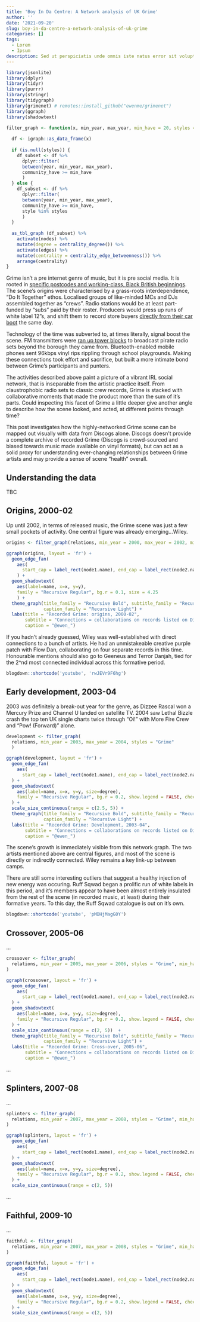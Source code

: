 ```yaml
---
title: 'Boy In Da Centre: A Network analysis of UK Grime'
author: ''
date: '2021-09-20'
slug: boy-in-da-centre-a-network-analysis-of-uk-grime
categories: []
tags:
  - Lorem
  - Ipsum
description: Sed ut perspiciatis unde omnis iste natus error sit voluptatem
---
```


```r
library(jsonlite)
library(dplyr)
library(tidyr)
library(purrr)
library(stringr)
library(tidygraph)
library(grimenet) # remotes::install_github("ewenme/grimenet")
library(ggraph)
library(shadowtext)

filter_graph <- function(x, min_year, max_year, min_have = 20, styles = NULL) {
  
  df <- igraph::as_data_frame(x)
  
  if (is.null(styles)) {
    df_subset <- df %>% 
      dplyr::filter(
      between(year, min_year, max_year), 
      community_have >= min_have
      ) 
  } else {
    df_subset <- df %>% 
      dplyr::filter(
      between(year, min_year, max_year), 
      community_have >= min_have,
      style %in% styles
      ) 
  }
    
  as_tbl_graph (df_subset) %>% 
    activate(nodes) %>%
    mutate(degree = centrality_degree()) %>%
    activate(edges) %>%
    mutate(centrality = centrality_edge_betweenness()) %>%
    arrange(centrality)
}
```

Grime isn't a pre internet genre of music, but it is pre social media. It is rooted in [specific postcodes and working-class, Black British beginnings](https://romanroadlondon.com/key-grime-figures-history-roman-road/). The scene's origins were characterised by a grass-roots interdependence, "Do It Together" ethos. Localised groups of like-minded MCs and DJs assembled together as "crews". Radio stations would be at least part-funded by "subs" paid by their roster. Producers would press up runs of white label 12"s, and shift them to record store buyers [directly from their car boot](https://www.theguardian.com/music/2004/may/23/urban1) the same day. 

Technology of the time was subverted to, at times literally, signal boost the scene. FM transmitters were [ran up tower blocks](https://www.standard.co.uk/hp/front/asbo-bars-pirate-dj-from-the-rooftops-7173468.html) to broadcast pirate radio sets beyond the borough they came from. Bluetooth-enabled mobile phones sent 96kbps vinyl rips rippling through school playgrounds. Making these connections took effort and sacrifice, but built a more intimate bond between Grime's participants and punters.

The activities described above paint a picture of a vibrant IRL social network, that is inseparable from the artistic practice itself. From claustrophobic radio sets to classic crew records, Grime is stacked with collaborative moments that made the product more than the sum of it's parts. Could inspecting this facet of Grime a little deeper give another angle to describe how the scene looked, and acted, at different points through time?

This post investigates how the highly-networked Grime scene can be mapped out visually with data from Discogs alone. Discogs doesn't provide a complete archive of recorded Grime (Discogs is crowd-sourced and biased towards music made available on vinyl formats), but can act as a solid proxy for understanding ever-changing relationships between Grime artists and may provide a sense of scene "health" overall.

## Understanding the data

TBC

## Origins, 2000-02

Up until 2002, in terms of released music, the Grime scene was just a few small pockets of activity. One central figure was already emerging...Wiley.

```r
origins <- filter_graph(relations, min_year = 2000, max_year = 2002, min_have = 0)

ggraph(origins, layout = 'fr') + 
  geom_edge_fan(
    aes(
      start_cap = label_rect(node1.name), end_cap = label_rect(node2.name))
    ) + 
  geom_shadowtext(
    aes(label=name, x=x, y=y), 
    family = "Recursive Regular", bg.r = 0.1, size = 4.25
    ) +
  theme_graph(title_family = "Recursive Bold", subtitle_family = "Recursive Light",
              caption_family = "Recursive Light") +
  labs(title = "Recorded Grime: origins, 2000-02",
       subtitle = "Connections = collaborations on records listed on Discogs under Style: Grime",
       caption = "@ewen_")
```

If you hadn't already guessed, Wiley was well-established with direct connections to a bunch of artists. He had an unmistakeable creative purple patch with Flow Dan, collaborating on four separate records in this time. Honourable mentions should also go to Geeneus and Terror Danjah, tied for the 2^nd most connected individual across this formative period.

```r
blogdown::shortcode('youtube', 'rwJEVr9F6hg')
```

## Early development, 2003-04

2003 was definitely a break-out year for the genre, as Dizzee Rascal won a Mercury Prize and Channel U landed on satellite TV. 2004 saw Lethal Bizzle crash the top ten UK single charts twice through "Oi!" with More Fire Crew and "Pow! (Forward)" alone.

```r
development <- filter_graph(
  relations, min_year = 2003, max_year = 2004, styles = "Grime"
  )

ggraph(development, layout = 'fr') + 
  geom_edge_fan(
    aes(
      start_cap = label_rect(node1.name), end_cap = label_rect(node2.name))
  ) +
  geom_shadowtext(
    aes(label=name, x=x, y=y, size=degree),
    family = "Recursive Regular", bg.r = 0.2, show.legend = FALSE, check_overlap = TRUE
  ) +
  scale_size_continuous(range = c(2.5, 5)) +
  theme_graph(title_family = "Recursive Bold", subtitle_family = "Recursive Light",
              caption_family = "Recursive Light") +
  labs(title = "Recorded Grime: Development, 2003-04",
       subtitle = "Connections = collaborations on records listed on Discogs under Style: Grime",
       caption = "@ewen_")
```

The scene's growth is immediately visible from this network graph. The two artists mentioned above are central figures, and most of the scene is directly or indirectly connected. Wiley remains a key link-up between camps.

There are still some interesting outliers that suggest a healthy injection of new energy was occuring. Ruff Sqwad began a prolific run of white labels in this period, and it's members appear to have been almost entirely insulated from the rest of the scene (in recorded music, at least) during their formative years. To this day, the Ruff Sqwad catalogue is out on it's own.

```r
blogdown::shortcode('youtube', 'pMDHjMagG0Y')
```

## Crossover, 2005-06

...

```r
crossover <- filter_graph(
  relations, min_year = 2005, max_year = 2006, styles = "Grime", min_have = 50
)

ggraph(crossover, layout = 'fr') + 
  geom_edge_fan(
    aes(
      start_cap = label_rect(node1.name), end_cap = label_rect(node2.name))
  ) +
  geom_shadowtext(
    aes(label=name, x=x, y=y, size=degree),
    family = "Recursive Regular", bg.r = 0.2, show.legend = FALSE, check_overlap = TRUE
  ) +
  scale_size_continuous(range = c(2, 5))  +
  theme_graph(title_family = "Recursive Bold", subtitle_family = "Recursive Light",
              caption_family = "Recursive Light") +
  labs(title = "Recorded Grime: Cross-over, 2005-06",
       subtitle = "Connections = collaborations on records listed on Discogs under Style: Grime",
       caption = "@ewen_")
```

...

## Splinters, 2007-08

...

```r
splinters <- filter_graph(
  relations, min_year = 2007, max_year = 2008, styles = "Grime", min_have = 50
)

ggraph(splinters, layout = 'fr') + 
  geom_edge_fan(
    aes(
      start_cap = label_rect(node1.name), end_cap = label_rect(node2.name))
  ) +
  geom_shadowtext(
    aes(label=name, x=x, y=y, size=degree),
    family = "Recursive Regular", bg.r = 0.2, show.legend = FALSE, check_overlap = TRUE
  ) +
  scale_size_continuous(range = c(2, 5))

```

...

## Faithful, 2009-10

...

```r
faithful <- filter_graph(
  relations, min_year = 2007, max_year = 2008, styles = "Grime", min_have = 50
)

ggraph(faithful, layout = 'fr') + 
  geom_edge_fan(
    aes(
      start_cap = label_rect(node1.name), end_cap = label_rect(node2.name))
  ) +
  geom_shadowtext(
    aes(label=name, x=x, y=y, size=degree),
    family = "Recursive Regular", bg.r = 0.2, show.legend = FALSE, check_overlap = TRUE
  ) +
  scale_size_continuous(range = c(2, 5))

```
